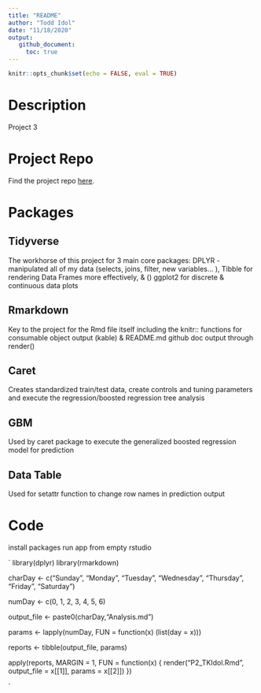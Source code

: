 ```yaml
---
title: "README"
author: "Todd Idol"
date: "11/18/2020"
output: 
   github_document:
     toc: true
---
```


```r
knitr::opts_chunk$set(echo = FALSE, eval = TRUE)
```
# Description

Project 3

# Project Repo

Find the project repo [here](https://github.com/tkidol/tkidol-ST558-Project3.1).


# Packages

## Tidyverse

The workhorse of this project for 3 main core packages: DPLYR - manipulated all of my data (selects, joins, filter, new variables... ), Tibble for rendering Data Frames more effectively, & () ggplot2 for discrete & continuous data plots

## Rmarkdown 

Key to the project for the Rmd file itself including the knitr:: functions for consumable object output (kable) & README.md github doc output through render()

## Caret

Creates standardized train/test data, create controls and tuning parameters and execute the regression/boosted regression tree analysis

## GBM

Used by caret package to execute the generalized boosted regression model for prediction

## Data Table

Used for setattr function to change row names in prediction output

# Code

install packages
run app from empty rstudio

`
library(dplyr)
library(rmarkdown)

charDay <- c("Sunday", "Monday", "Tuesday", "Wednesday", "Thursday", "Friday", "Saturday")

numDay <- c(0, 1, 2, 3, 4, 5, 6)

output_file <- paste0(charDay,"Analysis.md")

params <- lapply(numDay, FUN = function(x) (list(day = x)))


reports <- tibble(output_file, params)

apply(reports, MARGIN = 1, 
               FUN = function(x) { 
                 render("P2_TKIdol.Rmd", output_file = x[[1]],
                 params = x[[2]])
               })

`